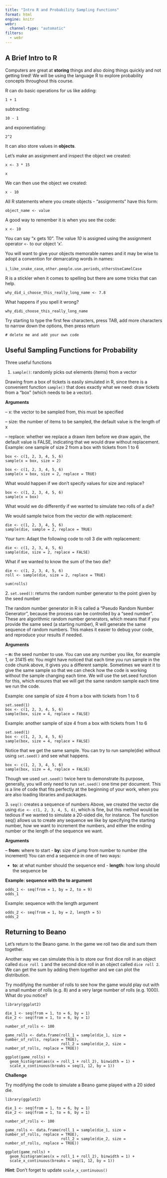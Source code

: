 ```yaml
---
title: "Intro R and Probability Sampling Functions"
format: html
engine: knitr
webr:
  channel-type: "automatic"
filters:
  - webr
---
```


## A Brief Intro to R

Computers are great at **storing** things and also doing things quickly and not getting tired! We will be using the language R to explore probability concepts throughout this course. 

R can do basic operations for us like adding:

```webr-r
1 + 1
```

subtracting:

```webr-r
10 - 1
```

and exponentiating:

```webr-r
2^2
```

It can also store values in **objects**. 

Let's make an assignment and inspect the object we created:

```webr-r
x <- 3 * 15

x
```

We can then use the object we created:

```webr-r
x - 10
```

All R statements where you create objects - "assignments" have this form:

`object_name <- value`

A good way to remember it is when you see the code:

```webr
x <- 10
```

You can say "x gets 10". The value *10* is assigned using the assignment operator `<-` to our object 'x'.

You will want to give your objects memorable names and it may be wise to adopt a convention for demarcating words in names:

`i_like_snake_case`, `other.people.use.periods`, `othersUseCamelCase`

R is a stickler when it comes to spelling but there are some tricks that can help.


```webr-r
why_did_i_choose_this_really_long_name <- 7.8
```

What happens if you spell it wrong?


```webr-r
why_didi_choose_this_really_long_name
```

Try starting to type the first few characters, press TAB, add more characters to narrow down the options, then press return

```webr-r
# delete me and add your own code

```


## Useful Sampling Functions for Probability

Three useful functions

1.  `sample()`: randomly picks out elements (items) from a vector

Drawing from a box of tickets is easily simulated in R, since there is a convenient function `sample()` that does exactly what we need: draw tickets from a “box” (which needs to be a vector).

**Arguments**

– x: the vector to be sampled from, this must be specified

– size: the number of items to be sampled, the default value is the length of x

– replace: whether we replace a drawn item before we draw again, the default value is FALSE, indicating that we would draw without replacement. Example: one sample of size 2 from a box with tickets from 1 to 6

```webr-r
box <- c(1, 2, 3, 4, 5, 6)
sample(x = box, size = 2)
```
```webr-r
box <- c(1, 2, 3, 4, 5, 6)
sample(x = box, size = 2, replace = TRUE)
```



What would happen if we don’t specify values for size and replace?

```webr-r
box <- c(1, 2, 3, 4, 5, 6)
sample(x = box)
```


What would we do differently if we wanted to simulate two rolls of a die?

We would sample twice from the vector die with replacement:

```webr-r
die <- c(1, 2, 3, 4, 5, 6)
sample(die, sample = 2, replace = TRUE)
```

Your turn: Adapt the following code to roll 3 die with replacement:

```webr-r
die <- c(1, 2, 3, 4, 5, 6)
sample(die, size = 2, replace = FALSE)
```

What if we wanted to know the sum of the two die?

```webr-r
die <- c(1, 2, 3, 4, 5, 6)
roll <- sample(die, size = 2, replace = TRUE)

sum(rolls)
```


2\. `set.seed()`: returns the random number generator to the point given by the seed number

The random number generator in R is called a “Pseudo Random Number Generator”, because the process can be controlled by a “seed number”. These are algorithmic random number generators, which means that if you provide the same seed (a starting number), R will generate the same sequence of random numbers. This makes it easier to debug your code, and reproduce your results if needed.

**Arguments**

– **n:** the seed number to use. You can use any number you like, for example 1, or 31415 etc You might have noticed that each time you run sample in the code chunk above, it gives you a different sample. Sometimes we want it to give the same sample so that we can check how the code is working without the sample changing each time. We will use the set.seed function for this, which ensures that we will get the same random sample each time we run the code.

Example: one sample of size 4 from a box with tickets from 1 to 6

```webr-r
set.seed(1)
box <- c(1, 2, 3, 4, 5, 6)
sample(box, size = 4, replace = FALSE)

```


Example: another sample of size 4 from a box with tickets from 1 to 6

```webr-r
set.seed(1)
box <- c(1, 2, 3, 4, 5, 6)
sample(box, size = 4, replace = FALSE)
```


Notice that we get the same sample. You can try to run sample(die) without using `set.seed()` and see what happens.

```webr-r

box <- c(1, 2, 3, 4, 5, 6)
sample(box, size = 4, replace = FALSE)

```


Though we used `set.seed()` twice here to demonstrate its purpose, generally, you will only need to run `set.seed()` one time per document. This is a line of code that fits perfectly at the beginning of your work, when you are also loading libraries and packages.

3\. `seq()`: creates a sequence of numbers
Above, we created the vector die using `die <- c(1, 2, 3, 4, 5, 6)`, which is fine, but this method would be tedious if we wanted to simulate a 20-sided die, for instance. The function seq() allows us to create any sequence we like by specifying the starting number, how we want to increment the numbers, and either the ending number or the length of the sequence we want.

**Arguments**

– **from:** where to start
- **by:** size of jump from number to number (the increment)
You can end a sequence in one of two ways: 

- **to:** at what number should the sequence end - **length:** how long should the sequence be

**Example: sequence with the to argument**



```webr-r

odds_1 <- seq(from = 1, by = 2, to = 9)
odds_1

```

Example: sequence with the length argument

```webr-r

odds_2 <- seq(from = 1, by = 2, length = 5)
odds_2

```


## Returning to Beano

Let's return to the Beano game. In the game we roll two die and sum them together. 

Another way we can simulate this is to store our first dice roll in an object called `dice roll 1` and the second dice roll in an object called `dice roll 2`. We can get the sum by adding them together and we can plot the distribution.

Try modifying the number of rolls to see how the game would play out with a small number of rolls (e.g. 8) and a very large number of rolls (e.g. 1000). What do you notice?

```webr
library(ggplot2)

die_1 <- seq(from = 1, to = 6, by = 1)
die_2 <- seq(from = 1, to = 6, by = 1)

number_of_rolls <- 100

game_rolls <- data.frame(roll_1 = sample(die_1, size = number_of_rolls, replace = TRUE),
                         roll_2 = sample(die_2, size = number_of_rolls, replace = TRUE))

ggplot(game_rolls) + 
  geom_histogram(aes(x = roll_1 + roll_2), binwidth = 1) +
  scale_x_continuous(breaks = seq(1, 12, by = 1))
```


**Challenge**


Try modifying the code to simulate a Beano game played with a 20 sided die.


```webr
library(ggplot2)

die_1 <- seq(from = 1, to = 6, by = 1)
die_2 <- seq(from = 1, to = 6, by = 1)

number_of_rolls <- 100

game_rolls <- data.frame(roll_1 = sample(die_1, size = number_of_rolls, replace = TRUE),
                         roll_2 = sample(die_2, size = number_of_rolls, replace = TRUE))

ggplot(game_rolls) + 
  geom_histogram(aes(x = roll_1 + roll_2), binwidth = 1) +
  scale_x_continuous(breaks = seq(1, 12, by = 1))
```

**Hint**: Don't forget to update `scale_x_continuous()`
